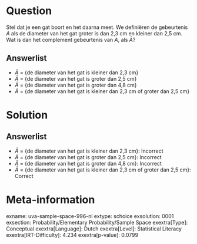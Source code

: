 Question
========

Stel dat je een gat boort en het daarna meet. We definiëren de
gebeurtenis *A* als de diameter van het gat groter is dan 2,3 cm en
kleiner dan 2,5 cm. Wat is dan het complement gebeurtenis van *A*, als
$\bar{A}$?

Answerlist
----------

* $\bar{A}$ = {de diameter van het gat is kleiner dan 2,3 cm}
* $\bar{A}$ = {de diameter van het gat is groter dan 2,5 cm}
* $\bar{A}$ = {de diameter van het gat is groter dan 4,8 cm}
* $\bar{A}$ = {de diameter van het gat is kleiner dan 2,3 cm of groter dan 2,5 cm}

Solution
========

Answerlist
----------

* $\bar{A}$ = {de diameter van het gat is kleiner dan 2,3 cm}: Incorrect
* $\bar{A}$ = {de diameter van het gat is groter dan 2,5 cm}: Incorrect
* $\bar{A}$ = {de diameter van het gat is groter dan 4,8 cm}: Incorrect
* $\bar{A}$ = {de diameter van het gat is kleiner dan 2,3 cm of groter dan 2,5 cm}: Correct

Meta-information
================
exname: uva-sample-space-996-nl
extype: schoice
exsolution: 0001
exsection: Probability/Elementary Probability/Sample Space
exextra[Type]: Conceptual
exextra[Language]: Dutch
exextra[Level]: Statistical Literacy
exextra[IRT-Difficulty]: 4.234
exextra[p-value]: 0.0799
